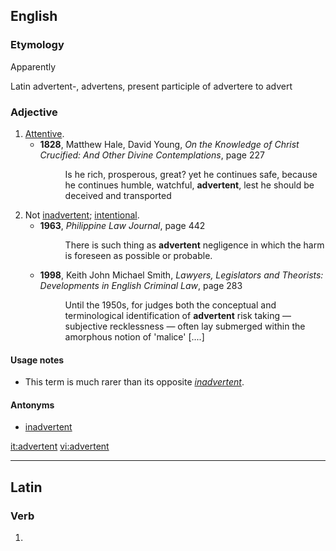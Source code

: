==English==
===Etymology===
Apparently {{back-form|inadvertent|nocap=1}}

Latin advertent-, advertens, present participle of advertere to advert

===Adjective===
{{en-adj}}

# [[attentive|Attentive]].
#*'''1828''', Matthew Hale, David Young, ''On the Knowledge of Christ Crucified: And Other Divine Contemplations'', page 227
#*:Is he rich, prosperous, great? yet he continues safe, because he continues humble, watchful, '''advertent''', lest he should be deceived and transported
# Not [[inadvertent]]; [[intentional]].
#*'''1963''', ''Philippine Law Journal'', page 442
#*:There is such thing as '''advertent''' negligence in which the harm is foreseen as possible or probable.
#*'''1998''', Keith John Michael Smith, ''Lawyers, Legislators and Theorists: Developments in English Criminal Law'', page 283
#*:Until the 1950s, for judges both the conceptual and terminological identification of '''advertent''' risk taking — subjective recklessness — often lay submerged within the amorphous notion of 'malice' [....]

====Usage notes====
* This term is much rarer than its opposite ''[[inadvertent]]''.

====Antonyms====
* {{sense|intentional}} [[inadvertent]]

[[it:advertent]]
[[vi:advertent]]

----
==Latin==

===Verb===
{{la-verb-form|advertent}}

# {{conjugation of|adverto|advertō|3|p|fut|act|ind|lang=la}}
{{count page|[[Wiktionary:Page count]]}}
{{rfc-auto}}